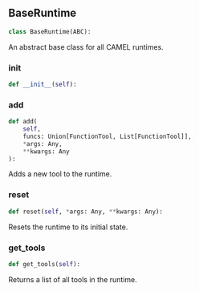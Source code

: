<a id="camel.runtime.base"></a>

<a id="camel.runtime.base.BaseRuntime"></a>

## BaseRuntime

```python
class BaseRuntime(ABC):
```

An abstract base class for all CAMEL runtimes.

<a id="camel.runtime.base.BaseRuntime.__init__"></a>

### __init__

```python
def __init__(self):
```

<a id="camel.runtime.base.BaseRuntime.add"></a>

### add

```python
def add(
    self,
    funcs: Union[FunctionTool, List[FunctionTool]],
    *args: Any,
    **kwargs: Any
):
```

Adds a new tool to the runtime.

<a id="camel.runtime.base.BaseRuntime.reset"></a>

### reset

```python
def reset(self, *args: Any, **kwargs: Any):
```

Resets the runtime to its initial state.

<a id="camel.runtime.base.BaseRuntime.get_tools"></a>

### get_tools

```python
def get_tools(self):
```

Returns a list of all tools in the runtime.
